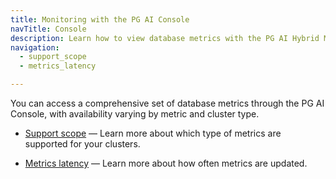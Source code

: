 ```yaml
---
title: Monitoring with the PG AI Console
navTitle: Console
description: Learn how to view database metrics with the PG AI Hybrid Manager console.
navigation:
  - support_scope
  - metrics_latency

---
```


You can access a comprehensive set of database metrics through the PG AI Console, with availability varying by metric and cluster type. 

-   [Support scope](support_scope.mdx) &mdash; Learn more about which type of metrics are supported for your clusters. 

-   [Metrics latency](metrics_latency.mdx) &mdash; Learn more about how often metrics are updated.
